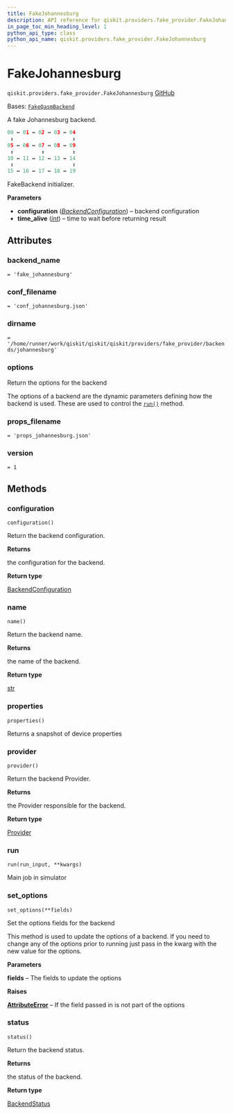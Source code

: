 ```yaml
---
title: FakeJohannesburg
description: API reference for qiskit.providers.fake_provider.FakeJohannesburg
in_page_toc_min_heading_level: 1
python_api_type: class
python_api_name: qiskit.providers.fake_provider.FakeJohannesburg
---
```


# FakeJohannesburg

<span id="qiskit.providers.fake_provider.FakeJohannesburg" />

`qiskit.providers.fake_provider.FakeJohannesburg` [GitHub](https://github.com/qiskit/qiskit/tree/stable/0.45/qiskit/providers/fake_provider/backends/johannesburg/fake_johannesburg.py "view source code")

Bases: [`FakeQasmBackend`](providers_fake_provider#qiskit.providers.fake_provider.FakeQasmBackend "qiskit.providers.fake_provider.fake_qasm_backend.FakeQasmBackend")

A fake Johannesburg backend.

```python
00 ↔ 01 ↔ 02 ↔ 03 ↔ 04
 ↕                   ↕
05 ↔ 06 ↔ 07 ↔ 08 ↔ 09
 ↕         ↕         ↕
10 ↔ 11 ↔ 12 ↔ 13 ↔ 14
 ↕                   ↕
15 ↔ 16 ↔ 17 ↔ 18 ↔ 19
```

FakeBackend initializer.

**Parameters**

*   **configuration** ([*BackendConfiguration*](qiskit.providers.models.BackendConfiguration "qiskit.providers.models.BackendConfiguration")) – backend configuration
*   **time\_alive** ([*int*](https://docs.python.org/3/library/functions.html#int "(in Python v3.12)")) – time to wait before returning result

## Attributes

<span id="qiskit.providers.fake_provider.FakeJohannesburg.backend_name" />

### backend\_name

`= 'fake_johannesburg'`

<span id="qiskit.providers.fake_provider.FakeJohannesburg.conf_filename" />

### conf\_filename

`= 'conf_johannesburg.json'`

<span id="qiskit.providers.fake_provider.FakeJohannesburg.dirname" />

### dirname

`= '/home/runner/work/qiskit/qiskit/qiskit/providers/fake_provider/backends/johannesburg'`

<span id="qiskit.providers.fake_provider.FakeJohannesburg.options" />

### options

Return the options for the backend

The options of a backend are the dynamic parameters defining how the backend is used. These are used to control the [`run()`](#qiskit.providers.fake_provider.FakeJohannesburg.run "qiskit.providers.fake_provider.FakeJohannesburg.run") method.

<span id="qiskit.providers.fake_provider.FakeJohannesburg.props_filename" />

### props\_filename

`= 'props_johannesburg.json'`

<span id="qiskit.providers.fake_provider.FakeJohannesburg.version" />

### version

`= 1`

## Methods

### configuration

<span id="qiskit.providers.fake_provider.FakeJohannesburg.configuration" />

`configuration()`

Return the backend configuration.

**Returns**

the configuration for the backend.

**Return type**

[BackendConfiguration](qiskit.providers.models.BackendConfiguration "qiskit.providers.models.BackendConfiguration")

### name

<span id="qiskit.providers.fake_provider.FakeJohannesburg.name" />

`name()`

Return the backend name.

**Returns**

the name of the backend.

**Return type**

[str](https://docs.python.org/3/library/stdtypes.html#str "(in Python v3.12)")

### properties

<span id="qiskit.providers.fake_provider.FakeJohannesburg.properties" />

`properties()`

Returns a snapshot of device properties

### provider

<span id="qiskit.providers.fake_provider.FakeJohannesburg.provider" />

`provider()`

Return the backend Provider.

**Returns**

the Provider responsible for the backend.

**Return type**

[Provider](qiskit.providers.Provider "qiskit.providers.Provider")

### run

<span id="qiskit.providers.fake_provider.FakeJohannesburg.run" />

`run(run_input, **kwargs)`

Main job in simulator

### set\_options

<span id="qiskit.providers.fake_provider.FakeJohannesburg.set_options" />

`set_options(**fields)`

Set the options fields for the backend

This method is used to update the options of a backend. If you need to change any of the options prior to running just pass in the kwarg with the new value for the options.

**Parameters**

**fields** – The fields to update the options

**Raises**

[**AttributeError**](https://docs.python.org/3/library/exceptions.html#AttributeError "(in Python v3.12)") – If the field passed in is not part of the options

### status

<span id="qiskit.providers.fake_provider.FakeJohannesburg.status" />

`status()`

Return the backend status.

**Returns**

the status of the backend.

**Return type**

[BackendStatus](qiskit.providers.models.BackendStatus "qiskit.providers.models.BackendStatus")

